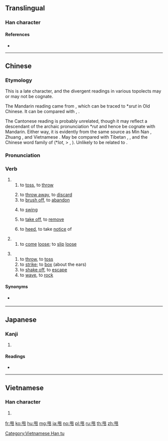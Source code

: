{{character info/new}}
==Translingual==

===Han character===
{{Han char|rn=101|rad=用|as=00|sn=5|four=77212|canj=BQU}}

====References====
* {{Han ref|kx=0755.251|dkj=21704|dj=1166.020|hdz=10099.020|uh=7529|ud=29993|bh=A5CF|bd=42447}}

----

==Chinese==
{{zh-forms}}

===Etymology===
This is a late character, and the divergent readings in various topolects may or may not be cognate.

The Mandarin reading came from {{zh-l|摔|to fling, to throw, to fall down}}, which can be traced to *''srut'' in Old Chinese. It can be compared with {{cog|bo|རུད||slip, that which has slipped down, falling mass, landslides}}, {{m|bo|རུད་རུད་པོ||loosened, disintegrated, rough}}.

The Cantonese reading is probably unrelated, though it may reflect a descendant of the archaic pronunciation *''rut'' and hence be cognate with Mandarin. Either way, it is evidently from the same source as Min Nan {{zh-l|甪|tr=lut|to come off, to slip loose}}, Zhuang {{m|za|lot||to come loose and drop off (due to loose tying)}}, and Vietnamese {{m|vi|lột||to peel, to strip off}}. May be compared with Tibetan {{m|bo|ལོད་པོ||relaxed, careless}}, {{m|bo|ལྷོད་པོ||relaxed, loose, lax}}, and the Chinese word family of {{zh-l|*兌}} (*''lot'', > {{zh-l|*脫|to come off}}, {{zh-l|*蛻|exuviae}}). Unlikely to be related to {{zh-l|落|to fall, to drop off}}.

===Pronunciation===
{{zh-pron
|m=shuǎi
|c=lat1
|mn=qz,xm,zz:hiù
|mn_note=hiù - 𫝺 is used in Taiwan.
|w=2hue
|ma=
|cat=v
}}

===Verb===
{{zh-verb}}

# {{lb|zh|Mandarin}}
## to [[toss]], to [[throw]]
##: {{zh-x|把 石子 甩 出去|'''throw''' the stone away}}
## to [[throw away]], to [[discard]]
## to [[brush off]], to [[abandon]]
##: {{zh-x|他 被 女友 甩 了。|He was '''dumped''' by his girlfriend.}}
## to [[swing]]
## {{lb|zh|dialectal}} to [[take off]], to [[remove]]
## {{lb|zh|dialectal}} to [[heed]], to take [[notice]] of
# {{lb|zh|Cantonese}}
## to [[come]] [[loose]]; to [[slip]] [[loose]]
##: {{zh-x|佢 條 鞋帶 甩 咗。|His shoelace came untied.|C}}
# {{lb|zh|Wu}}
## to [[throw]], to [[toss]]
## to [[strike]]; to [[box]] (about the ears)
## to [[shake off]], to [[escape]]
## to [[wave]], to [[rock]]

====Synonyms====
* {{qualifier|Min}} {{zh-l|𫝺|hiù|to toss}}
----

==Japanese==

===Kanji===
{{ja-kanji|grade=|rs=用00}}

# {{defn|lang=ja|sort=用00}}

====Readings====
* {{ja-readings|on=[[しゅつ]] (shutsu)|kun=|nanori=}}

----

==Vietnamese==

===Han character===
{{vi-readings|rs=用00|hanviet=[[soải]], [[suý]]}}

# {{defn|lang=vi|sort=用00}}

[[Category:Vietnamese Han tu]]

[[fr:甩]]
[[ko:甩]]
[[hu:甩]]
[[mg:甩]]
[[ja:甩]]
[[no:甩]]
[[pl:甩]]
[[ru:甩]]
[[th:甩]]
[[zh:甩]]